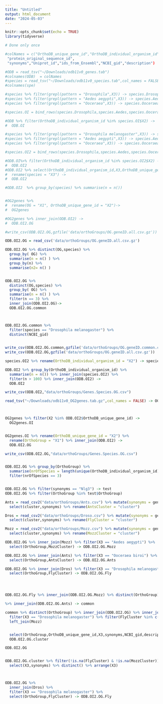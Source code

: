 ```yaml
---
title: "Untitled"
output: html_document
date: "2024-05-03"
---
```


```r
knitr::opts_chunk$set(echo = TRUE)
library(tidyverse)

```


```r
# Done only once

#colNames = c("OrthoDB_unique_gene_id","OrthoDB_individual_organism_id",
 "protein_original_sequence_id",
 "synonyms","Uniprot_id","ids_from_Ensembl","NCBI_gid","description")

#ODB = read_tsv("~/Downloads/odb11v0_genes.tab")
#colnames(ODB)  = colNames
#species = read_tsv("~/Downloads/odb11v0_species.tab",col_names = FALSE)
#colnames(spe)

#species %>% filter(grepl(pattern = "Drosophila",X3)) -> species.Drosophila
#species %>% filter(grepl(pattern = "Aedes aegypti",X3)) -> species.Aedes
#species %>% filter(grepl(pattern = "Ooceraea",X3)) -> species.Ooceraea

#species.OI = bind_rows(species.Drosophila,species.Aedes,species.Ooceraea)

#ODB %>% filter(OrthoDB_individual_organism_id %in% species.OI$X2) ->
#  ODB.OI

#species %>% filter(grepl(pattern = "Drosophila melanogaster",X3)) -> species.Drosophila
#species %>% filter(grepl(pattern = "Aedes aegypti",X3)) -> species.Aedes
#species %>% filter(grepl(pattern = "Ooceraea",X3)) -> species.Ooceraea

#species.OI2 = bind_rows(species.Drosophila,species.Aedes,species.Ooceraea)

#ODB.OI%>% filter(OrthoDB_individual_organism_id %in% species.OI2$X2) ->
#  ODB.OI2
#ODB.OI2 %>% select(OrthoDB_individual_organism_id,X3,OrthoDB_unique_gene_id,synonyms,NCBI_gid,description) %>%
#  rename(species = "X3") ->
#  ODB.OI2

#ODB.OI2  %>% group_by(species) %>% summarise(n = n())


#OG2genes %>%
#  rename(OG = "X1", OrthoDB_unique_gene_id = "X2")->
#  OG2genes

#OG2genes %>% inner_join(ODB.OI2) -> 
#  ODB.OI2.OG

#write_csv(ODB.OI2.OG,gzfile('data/orthoGroups/OG.geneID.all.csv.gz'))

```

```r
ODB.OI2.OG = read_csv('data/orthoGroups/OG.geneID.all.csv.gz')

ODB.OI2.OG %>% distinct(OG,species) %>%
  group_by( OG) %>%
  summarise(n = n() ) %>%
  group_by(n) %>%
  summarise(n2= n() )


ODB.OI2.OG %>%
  distinct(OG,species) %>%
  group_by( OG) %>%
  summarise(n = n() ) %>%
  filter(n == 3) %>%
  inner_join(ODB.OI2.OG)->
  ODB.OI2.OG.common



ODB.OI2.OG.common %>%
  filter(species == "Drosophila melanogaster") %>%
  distinct(NCBI_gid)
  

write_csv(ODB.OI2.OG.common,gzfile('data/orthoGroups/OG.geneID.common.csv.gz'))
write_csv(ODB.OI2.OG,gzfile('data/orthoGroups/OG.geneID.all.csv.gz'))
```

```r
species.OI2 %>% rename(OrthoDB_individual_organism_id = "X2") -> species.OI2

ODB.OI2 %>% group_by(OrthoDB_individual_organism_id) %>%
  summarise(n = n()) %>% inner_join(species.OI2) %>%
  filter(n > 100) %>% inner_join(ODB.OI2) ->
  ODB.OI2

write_csv(ODB.OI2,"data/orthoGroups/Genes.Species.OG.csv")

read_tsv("~/Downloads/odb11v0_OG2genes.tab.gz",col_names = FALSE) -> OG2genes



OG2genes %>% filter(X2 %in% ODB.OI2$OrthoDB_unique_gene_id) -> 
  OG2genes.OI


OG2genes.OI %>% rename(OrthoDB_unique_gene_id = "X2") %>%
  rename(OrthoGroup = "X1") %>% inner_join(ODB.OI2) -> 
  ODB.OI2.OG

write_csv(ODB.OI2.OG,"data/orthoGroups/Genes.Species.OG.csv")


ODB.OI2.OG %>% group_by(OrthoGroup) %>%
  summarise(nrOfSpecies = length(unique(OrthoDB_individual_organism_id))) %>%
  filter(nrOfSpecies == 3)


ODB.OI2.OG %>% filter(synonyms == "Nlg3") -> test
ODB.OI2.OG %>% filter(OrthoGroup %in% test$OrthoGroup)
```



```r
Ants = read_csv2("data/orthoGroups/Ants.csv") %>% mutate(synonyms = gene) %>%
  select(cluster,synonyms) %>% rename(AntsCluster = "cluster")

Dros = read_csv2("data/orthoGroups/Droso.csv") %>% mutate(synonyms = gene) %>%
  select(cluster,synonyms) %>% rename(FlyCluster = "cluster")

Mozz = read_csv2("data/orthoGroups/Mozz.csv") %>% mutate(synonyms = gene) %>%
  select(cluster,synonyms) %>% rename(MozzCluster = "cluster")

ODB.OI2.OG %>% inner_join(Mozz) %>% filter(X3 == "Aedes aegypti") %>%
  select(OrthoGroup,MozzCluster) -> ODB.OI2.OG.Mozz

ODB.OI2.OG %>% inner_join(Ants) %>% filter(X3 == "Ooceraea biroi") %>%
  select(OrthoGroup,AntsCluster) -> ODB.OI2.OG.Ants

ODB.OI2.OG %>% inner_join(Dros) %>% filter(X3 == "Drosophila melanogaster") %>%
  select(OrthoGroup,FlyCluster) -> ODB.OI2.OG.Fly




ODB.OI2.OG.Fly %>% inner_join(ODB.OI2.OG.Mozz) %>% distinct(OrthoGroup)-> common

%>% inner_join(ODB.OI2.OG.Ants) -> common

common %>% distinct(OrthoGroup) %>% inner_join(ODB.OI2.OG) %>% inner_join(Dros)%>% 
  filter(X3 == "Drosophila melanogaster") %>% filter(FlyCluster %in% c(18,36,47)) %>%
  left_join(Mozz)


  select(OrthoGroup,OrthoDB_unique_gene_id,X3,synonyms,NCBI_gid,description,AntsCluster,FlyCluster,MozzCluster)->
  ODB.OI2.OG.cluster

ODB.OI2.OG


ODB.OI2.OG.cluster %>% filter(!is.na(FlyCluster) & !is.na(MozzCluster))  %>%
  select(X3,synonyms) %>% distinct() %>% arrange(X3)



ODB.OI2.OG %>%
  inner_join(Dros) %>% 
  filter(X3 == "Drosophila melanogaster") %>%
  select(OrthoGroup,FlyCluster) -> ODB.OI2.OG.Fly


```
